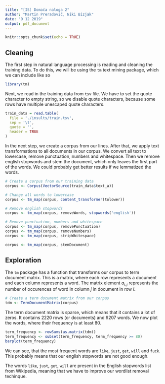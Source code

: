 ```yaml
---
title: "[IS] Domača naloga 2"
author: "Martin Preradovič, Niki Bizjak"
date: "9 12 2019"
output: pdf_document
---
```


```r
knitr::opts_chunk$set(echo = TRUE)
```

## Cleaning
The first step in natural language processing is reading and cleaning the training data. To do this, we will be using the `tm` text mining package, which we can include like so
```r
library(tm)
```

Next, we read in the training data from `tsv` file. We have to set the quote character to empty string, so we disable quote characters, because some rows have multiple unescaped quote characters.
```r
train_data = read.table(
  file = './insults/train.tsv',
  sep = '\t',
  quote = '',
  header = TRUE
)
```

In the next step, we create a corpus from our lines. After that, we apply text transformations to all documents in our corpus. We convert all text to lowercase, remove punctuation, numbers and whitespace. Then we remove english stopwords and stem the document, which only leaves the first part of the words. We could probably get better results if we lemmatized the words.
```r
# Create a corpus from our training data
corpus <- Corpus(VectorSource(train_data$text_a))

# Change all words to lowercase
corpus <- tm_map(corpus, content_transformer(tolower))

# Remove english stopwords
corpus <- tm_map(corpus, removeWords, stopwords('english'))

# Remove punctuation, numbers and whitespace
corpus <- tm_map(corpus, removePunctuation)
corpus <- tm_map(corpus, removeNumbers)
corpus <- tm_map(corpus, stripWhitespace)

corpus <- tm_map(corpus, stemDocument)
```

## Exploration
The `tm` package has a function that transforms our corpus to term document matrix. This is a matrix, where each row represents a document and each column represents a word. The matrix element $a_{i,j}$ represents the number of occurences of word in column $j$ in document in row $i$.
```r
# Create a term document matrix from our corpus
tdm <- TermDocumentMatrix(corpus)
```

The term document matrix is sparse, which means that it contains a lot of zeros. It contains 2220 rows (or documents) and 9207 words. We now plot the words, where their frequency is at least 80.
```r
term_frequency <- rowSums(as.matrix(tdm))
term_frequency <- subset(term_frequency, term_frequency >= 80)
barplot(term_frequency)
```

We can see, that the most frequent words are `like`, `just`, `get`, `will` and `fuck`. This probably means that our english stopwords are not good enough.

The words `like`, `just`, `get`, `will` are present in the English stopwords list from Wikipedia, meaning that we have to improve our wordlist removal techinque.